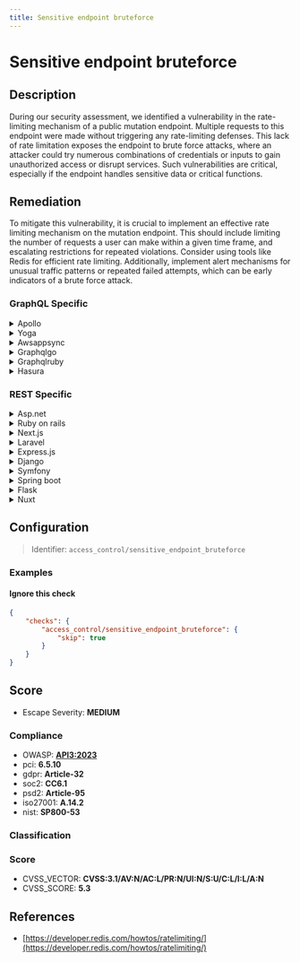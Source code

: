 ```yaml
---
title: Sensitive endpoint bruteforce
---
```


# Sensitive endpoint bruteforce

## Description

During our security assessment, we identified a vulnerability in the rate-limiting mechanism of a public mutation endpoint. Multiple requests to this endpoint were made without triggering any rate-limiting defenses. This lack of rate limitation exposes the endpoint to brute force attacks, where an attacker could try numerous combinations of credentials or inputs to gain unauthorized access or disrupt services. Such vulnerabilities are critical, especially if the endpoint handles sensitive data or critical functions.


## Remediation

To mitigate this vulnerability, it is crucial to implement an effective rate limiting mechanism on the mutation endpoint. This should include limiting the number of requests a user can make within a given time frame, and escalating restrictions for repeated violations. Consider using tools like Redis for efficient rate limiting. Additionally, implement alert mechanisms for unusual traffic patterns or repeated failed attempts, which can be early indicators of a brute force attack.



### GraphQL Specific

<details>
    <summary>Apollo</summary>

Implement rate limiting in Apollo Server to prevent brute force attacks. Use Apollo Server's built-in support for defining custom directives or integrate with existing rate-limiting libraries.

</details>

<details>
    <summary>Yoga</summary>

Incorporate rate limiting in GraphQL Yoga by using middleware that can limit the number of requests a user can make to an endpoint.

</details>

<details>
    <summary>Awsappsync</summary>

Utilize AWS AppSync's built-in features to set up rate limiting. Configure the AWS AppSync API to use API keys or AWS IAM permissions to control and limit access rates.

</details>

<details>
    <summary>Graphqlgo</summary>

Implement rate limiting in your GraphQL Go server by using a middleware that can restrict the rate of incoming requests.

</details>

<details>
    <summary>Graphqlruby</summary>

In GraphQL Ruby, use the built-in complexity and depth analysis to mitigate against brute force attacks by limiting the complexity of the queries that can be executed.

</details>

<details>
    <summary>Hasura</summary>

Leverage Hasura's support for setting up rate limits on its actions and subscriptions to prevent abuse.

</details>


### REST Specific

<details>
    <summary>Asp.net</summary>

Use ASP.NET's built-in rate limiting features or third-party libraries like AspNetCoreRateLimit to prevent brute force attacks on endpoints.

</details>

<details>
    <summary>Ruby on rails</summary>

In Ruby on Rails, use Rack::Attack or similar middleware to throttle requests and protect sensitive endpoints from brute force attacks.

</details>

<details>
    <summary>Next.js</summary>

For Next.js applications, implement rate limiting using middleware or third-party libraries to protect API routes.

</details>

<details>
    <summary>Laravel</summary>

Use Laravel's built-in rate limiting features to protect routes by limiting the number of requests that can be made within a certain time frame.

</details>

<details>
    <summary>Express.js</summary>

Implement rate limiting in Express.js applications using the express-rate-limit middleware to prevent brute force attacks.

</details>

<details>
    <summary>Django</summary>

In Django, use the django-ratelimit library to apply rate limiting to views and protect against brute force attacks.

</details>

<details>
    <summary>Symfony</summary>

Utilize Symfony's rate limiter component to create custom rate limiting policies for your application's endpoints.

</details>

<details>
    <summary>Spring boot</summary>

In Spring Boot, use a combination of HTTP request interceptors and a rate limiting service to protect your endpoints.

</details>

<details>
    <summary>Flask</summary>

For Flask applications, use Flask-Limiter to add rate limiting capabilities to your endpoints.

</details>

<details>
    <summary>Nuxt</summary>

In Nuxt.js, use middleware to implement rate limiting and protect your API routes from excessive requests.

</details>

## Configuration

> Identifier: `access_control/sensitive_endpoint_bruteforce`



### Examples



#### Ignore this check

```json
{
    "checks": {
        "access_control/sensitive_endpoint_bruteforce": {
            "skip": true
        }
    }
}
```




## Score

- Escape Severity: **<span className="medium-severity">MEDIUM</span>**

### Compliance

- OWASP: **[API3:2023](https://github.com/OWASP/API-Security/blob/master/editions/2023/en/0xa3-broken-object-property-level-authorization.md)**
- pci: **6.5.10**
- gdpr: **Article-32**
- soc2: **CC6.1**
- psd2: **Article-95**
- iso27001: **A.14.2**
- nist: **SP800-53**


### Classification






### Score

- CVSS_VECTOR: **CVSS:3.1/AV:N/AC:L/PR:N/UI:N/S:U/C:L/I:L/A:N**
- CVSS_SCORE: **5.3**

## References

- [https://developer.redis.com/howtos/ratelimiting/](https://developer.redis.com/howtos/ratelimiting/)
  